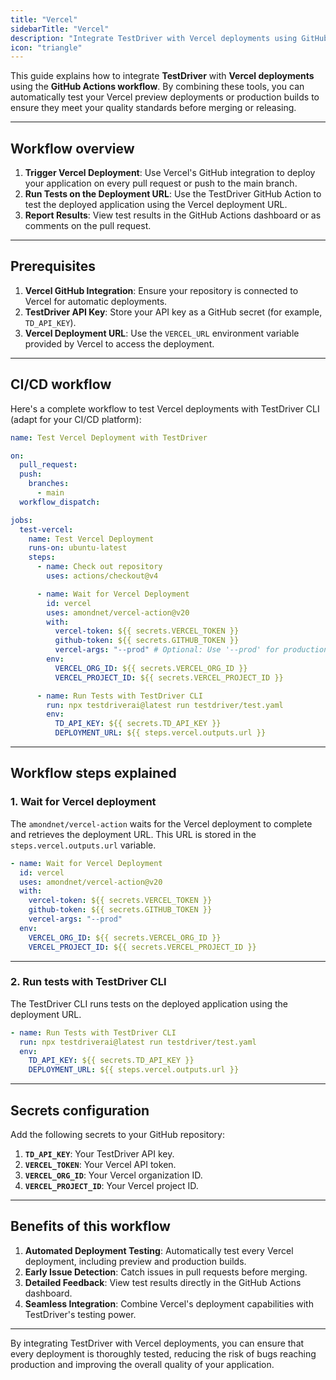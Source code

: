 ```yaml
---
title: "Vercel"
sidebarTitle: "Vercel"
description: "Integrate TestDriver with Vercel deployments using GitHub Actions."
icon: "triangle"
---
```


This guide explains how to integrate **TestDriver** with **Vercel deployments** using the **GitHub Actions workflow**. By combining these tools, you can automatically test your Vercel preview deployments or production builds to ensure they meet your quality standards before merging or releasing.

---

## Workflow overview

1. **Trigger Vercel Deployment**: Use Vercel's GitHub integration to deploy your application on every pull request or push to the main branch.
2. **Run Tests on the Deployment URL**: Use the TestDriver GitHub Action to test the deployed application using the Vercel deployment URL.
3. **Report Results**: View test results in the GitHub Actions dashboard or as comments on the pull request.

---

## Prerequisites

1. **Vercel GitHub Integration**: Ensure your repository is connected to Vercel for automatic deployments.
2. **TestDriver API Key**: Store your API key as a GitHub secret (for example, `TD_API_KEY`).
3. **Vercel Deployment URL**: Use the `VERCEL_URL` environment variable provided by Vercel to access the deployment.

---

## CI/CD workflow

Here's a complete workflow to test Vercel deployments with TestDriver CLI (adapt for your CI/CD platform):

```yaml .github/workflows/testdriver-vercel.yaml
name: Test Vercel Deployment with TestDriver

on:
  pull_request:
  push:
    branches:
      - main
  workflow_dispatch:

jobs:
  test-vercel:
    name: Test Vercel Deployment
    runs-on: ubuntu-latest
    steps:
      - name: Check out repository
        uses: actions/checkout@v4

      - name: Wait for Vercel Deployment
        id: vercel
        uses: amondnet/vercel-action@v20
        with:
          vercel-token: ${{ secrets.VERCEL_TOKEN }}
          github-token: ${{ secrets.GITHUB_TOKEN }}
          vercel-args: "--prod" # Optional: Use '--prod' for production builds
        env:
          VERCEL_ORG_ID: ${{ secrets.VERCEL_ORG_ID }}
          VERCEL_PROJECT_ID: ${{ secrets.VERCEL_PROJECT_ID }}

      - name: Run Tests with TestDriver CLI
        run: npx testdriverai@latest run testdriver/test.yaml
        env:
          TD_API_KEY: ${{ secrets.TD_API_KEY }}
          DEPLOYMENT_URL: ${{ steps.vercel.outputs.url }}
```

---

## Workflow steps explained

### 1. **Wait for Vercel deployment**

The `amondnet/vercel-action` waits for the Vercel deployment to complete and retrieves the deployment URL. This URL is stored in the `steps.vercel.outputs.url` variable.

```yaml .github/workflows/testdriver-vercel.yaml
- name: Wait for Vercel Deployment
  id: vercel
  uses: amondnet/vercel-action@v20
  with:
    vercel-token: ${{ secrets.VERCEL_TOKEN }}
    github-token: ${{ secrets.GITHUB_TOKEN }}
    vercel-args: "--prod"
  env:
    VERCEL_ORG_ID: ${{ secrets.VERCEL_ORG_ID }}
    VERCEL_PROJECT_ID: ${{ secrets.VERCEL_PROJECT_ID }}
```

---

### 2. **Run tests with TestDriver CLI**

The TestDriver CLI runs tests on the deployed application using the deployment URL.

```yaml .github/workflows/testdriver-vercel.yaml
- name: Run Tests with TestDriver CLI
  run: npx testdriverai@latest run testdriver/test.yaml
  env:
    TD_API_KEY: ${{ secrets.TD_API_KEY }}
    DEPLOYMENT_URL: ${{ steps.vercel.outputs.url }}
```

---

## Secrets configuration

Add the following secrets to your GitHub repository:

1. **`TD_API_KEY`**: Your TestDriver API key.
2. **`VERCEL_TOKEN`**: Your Vercel API token.
3. **`VERCEL_ORG_ID`**: Your Vercel organization ID.
4. **`VERCEL_PROJECT_ID`**: Your Vercel project ID.

---

## Benefits of this workflow

1. **Automated Deployment Testing**: Automatically test every Vercel deployment, including preview and production builds.
2. **Early Issue Detection**: Catch issues in pull requests before merging.
3. **Detailed Feedback**: View test results directly in the GitHub Actions dashboard.
4. **Seamless Integration**: Combine Vercel's deployment capabilities with TestDriver's testing power.

---

By integrating TestDriver with Vercel deployments, you can ensure that every deployment is thoroughly tested, reducing the risk of bugs reaching production and improving the overall quality of your application.

